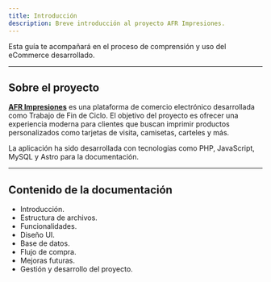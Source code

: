 ```yaml
---
title: Introducción
description: Breve introducción al proyecto AFR Impresiones.
---
```


Esta guía te acompañará en el proceso de comprensión y uso del eCommerce desarrollado.

---

## Sobre el proyecto

[**AFR Impresiones**](https://afrimpresiones.com/) es una plataforma de comercio electrónico desarrollada como Trabajo de Fin de Ciclo. El objetivo del proyecto es ofrecer una experiencia moderna para clientes que buscan imprimir productos personalizados como tarjetas de visita, camisetas, carteles y más.

La aplicación ha sido desarrollada con tecnologías como PHP, JavaScript, MySQL y Astro para la documentación.

---

## Contenido de la documentación

- Introducción.
- Estructura de archivos.
- Funcionalidades.
- Diseño UI.
- Base de datos.
- Flujo de compra.
- Mejoras futuras.
- Gestión y desarrollo del proyecto.
